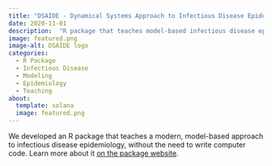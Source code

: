 ```yaml
---
title: "DSAIDE - Dynamical Systems Approach to Infectious Disease Epidemiology"
date: 2020-11-01
description:  "R package that teaches model-based infectious disease epidemiology in a user-friendly way."
image: featured.png
image-alt: DSAIDE logo
categories:
  - R Package
  - Infectious Disease
  - Modeling
  - Epidemiology
  - Teaching
about:
  template: solana
  image: featured.png
---
```


We developed an R package that teaches a modern, model-based approach to infectious disease epidemiology, without the need to write computer code. Learn more about it [on the package website](https://ahgroup.github.io/DSAIDE/).
